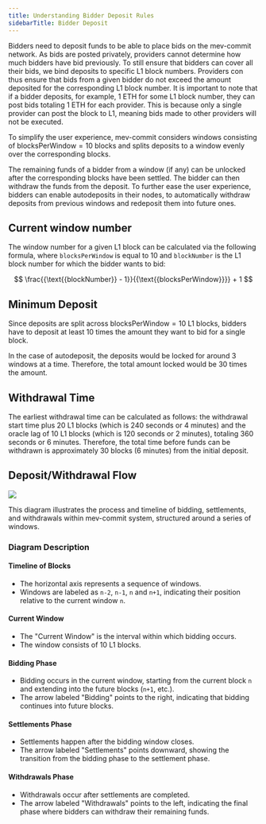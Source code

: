 ```yaml
---
title: Understanding Bidder Deposit Rules
sidebarTitle: Bidder Deposit
---
```


Bidders need to deposit funds to be able to place bids on the mev-commit network. As bids are posted privately, providers cannot determine how much bidders have bid previously. To still ensure that bidders can cover all their bids, we bind deposits to specific L1 block numbers. Providers con thus ensure that bids from a given bidder do not exceed the amount deposited for the corresponding L1 block number. It is important to note that if a bidder deposits, for example, 1 ETH for some L1 block number, they can post bids totaling 1 ETH for each provider. This is because only a single provider can post the block to L1, meaning bids made to other providers will not be executed.

To simplify the user experience, mev-commit considers windows consisting of $\text{blocksPerWindow} = 10$ blocks and splits deposits to a window evenly over the corresponding blocks.

The remaining funds of a bidder from a window (if any) can be unlocked after the corresponding blocks have been settled. The bidder can then withdraw the funds from the deposit. To further ease the user experience, bidders can enable autodeposits in their nodes, to automatically withdraw deposits from previous windows and redeposit them into future ones.

## Current window number

The window number for a given L1 block can be calculated via the following formula, where `blocksPerWindow` is equal to 10 and `blockNumber` is the L1 block number for which the bidder wants to bid:

$$
\frac{{\text{{blockNumber}} - 1}}{{\text{{blocksPerWindow}}}} + 1
$$


## Minimum Deposit

Since deposits are split across $\text{blocksPerWindow} = 10$ L1 blocks, bidders have to deposit at least 10 times the amount they want to bid for a single block.

In the case of autodeposit, the deposits would be locked for around 3 windows at a time. Therefore, the total amount locked would be 30 times the amount.

## Withdrawal Time

The earliest withdrawal time can be calculated as follows: the withdrawal start time plus 20 L1 blocks (which is 240 seconds or 4 minutes) and the oracle lag of 10 L1 blocks (which is 120 seconds or 2 minutes), totaling 360 seconds or 6 minutes. Therefore, the total time before funds can be withdrawn is approximately 30 blocks (6 minutes) from the initial deposit.

## Deposit/Withdrawal Flow

<Frame>
    <img src="/v1.2.x/images/bidder-deposit.png" />
</Frame>

This diagram illustrates the process and timeline of bidding, settlements, and withdrawals within mev-commit system, structured around a series of windows.

### Diagram Description

#### Timeline of Blocks

- The horizontal axis represents a sequence of windows.
- Windows are labeled as `n-2`, `n-1`, `n` and `n+1`, indicating their position relative to the current window `n`.

#### Current Window

- The "Current Window" is the interval within which bidding occurs.
- The window consists of 10 L1 blocks.

#### Bidding Phase

- Bidding occurs in the current window, starting from the current block `n` and extending into the future blocks (`n+1`, etc.).
- The arrow labeled "Bidding" points to the right, indicating that bidding continues into future blocks.

#### Settlements Phase

- Settlements happen after the bidding window closes.
- The arrow labeled "Settlements" points downward, showing the transition from the bidding phase to the settlement phase.

#### Withdrawals Phase

- Withdrawals occur after settlements are completed.
- The arrow labeled "Withdrawals" points to the left, indicating the final phase where bidders can withdraw their remaining funds.
